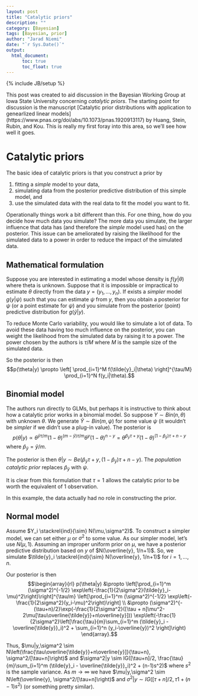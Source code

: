 ```yaml
---
layout: post
title: "Catalytic priors"
description: ""
category: [Bayesian]
tags: [Bayesian, prior]
author: "Jarad Niemi"
date: "`r Sys.Date()`"
output: 
  html_document:
      toc: true
      toc_float: true
---
```


{% include JB/setup %}

This post was created to aid discussion in the Bayesian Working Group at 
Iowa State University concerning *catalytic priors*. 
The starting point for discussion is the manuscript
[Catalytic prior distributions with application to genearlized linear models]
(https://www.pnas.org/doi/abs/10.1073/pnas.1920913117) by
Huang, Stein, Rubin, and Kou. 
This is really my first foray into this area, so we'll see how well it goes.

# Catalytic priors

The basic idea of catalytic priors is that you construct a prior by 

1. fitting a *simple* model to your data,
1. simulating data from the posterior predictive distribution of this simple model, and
1. use the simulated data with the real data to fit the model you want to fit.

Operationally things work a bit different than this. 
For one thing, how do you decide how much data you simulate?
The more data you simulate, the larger influence that data has
(and therefore the *simple* model used has) on the posterior. 
This issue can be ameliorated by raising the likelihood for the simulated data
to a power in order to reduce the impact of the simulated data. 

## Mathematical formulation

Suppose you are interested in estimating a model whose density is $f(y|\theta)$
where theta is unknown.
Suppose that it is impossible or impractical to estimate $\theta$ directly from
the data $y = (y_1,\ldots,y_n)$. 
If exists a *simpler* model $g(y|\psi)$ such that you can estimate $\psi$ 
from $y$, then you obtain a posterior for $\psi$ (or a point estimate for $\psi$)
and you simulate from the posterior (point) predictive distribution for 
$g(\tilde{y}|y)$. 

To reduce Monte Carlo variability, you would like to simulate a lot of data. 
To avoid these data having too much influence on the posterior, 
you can weight the likelihood from the simulated data by raising it to a power. 
The power chosen by the authors is $\tau/M$ where $M$ is the sample size of 
the simulated data. 

So the posterior is then 
$$p(\theta|y) \propto \left[ \prod_{i=1}^M f(\tilde{y}_i|\theta) \right]^{\tau/M}
\prod_{i=1}^N f(y_i|\theta).$$


## Binomial model

The authors run directly to GLMs, but perhaps it is instructive to think about
how a catalytic prior works in a binomial model. 
So suppose $Y\sim Bin(n,\theta)$ with unknown $\theta$. 
We generate $\tilde{Y} \sim Bin(m,\psi)$ for some value $\psi$
(it wouldn't be *simpler* if we didn't use a plug-in value). 
The posterior is 
$$
p(\theta|y) \propto \theta^{\tilde{y}\tau/m}(1-\theta)^{(m-\tilde{y})\tau/m}\theta^{y}(1-\theta)^{n-y} =
\theta^{\hat{p}_{\tilde{y}}\tau+y}(1-\theta)^{(1-\hat{p}_{\tilde{y}})\tau + n-y}
$$
where $\hat{p}_{\tilde{y}} = \tilde{y}/m$.

The posterior is then $\theta|y \sim Be(\hat{p}_{\tilde{y}}\tau+y, (1-\hat{p}_{\tilde{y}})\tau + n-y)$.
The *population catalytic prior* replaces $\hat{p}_\tilde{y}$ with $\psi$. 

It is clear from this formulation that $\tau=1$ allows the catalytic prior to
be worth the equivalent of 1 observation. 

In this example, the data actually had no role in constructing the prior. 

## Normal model

Assume $Y_i \stackrel{ind}{\sim} N(\mu,\sigma^2)$.
To construct a simpler model, 
we can set either $\mu$ or $\sigma^2$ to some value. 
As our simpler model, let's use $N(\mu,1)$. 
Assuming an improper uniform prior on $\mu$, we have a posterior predictive
distribution based on $y$ of $N(\overline{y}, 1/n+1)$. 
So, we simulate $\tilde{y}_i \stackrel{ind}{\sim} N(\overline{y}, 1/n+1)$
for $i=1,\ldots,n$. 

Our posterior is then 
$$\begin{array}{rl}
p(\theta|y) &\propto \left[\prod_{i=1}^m (\sigma^2)^{-1/2} \exp\left(-\frac{1}{2\sigma^2}(\tilde{y}_i-\mu)^2\right)\right]^{\tau/m}
\left[\prod_{i=1}^m (\sigma^2)^{-1/2} \exp\left(-\frac{1}{2\sigma^2}(y_i-\mu)^2\right)\right] \\
&\propto (\sigma^2)^{-(\tau+n)/2}\exp(-\frac{1}{2\sigma^2}([\tau + n]\mu^2-2\mu[\tau\overline{\tilde{y}}+n\overline{y}]))
\exp\left(-\frac{1}{2\sigma^2}\left[\frac{\tau}{m}\sum_{i=1}^m (\tilde{y}_i - \overline{\tilde{y}}_i)^2 + \sum_{i=1}^n (y_i-\overline{y})^2 \right]\right)
\end{array}.$$

Thus, $\mu|y,\sigma^2 \sim N\left(\frac{\tau\overline{\tilde{y}}+n\overline{y}]}{\tau+n}, \sigma^2/[\tau+n]\right)$ 
and $\sigma^2|y \sim IG([\tau+n]/2, \frac{\tau}{m}\sum_{i=1}^m (\tilde{y}_i - \overline{\tilde{y}}_i)^2 + (n-1)s^2)$ 
where $s^2$ is the sample variance. 
As $m\to\infty$ we have $\mu|y,\sigma^2 \sim N\left(\overline{y}, \sigma^2/[\tau+n]\right)$ and
$\sigma^2|y \sim IG([\tau+n]/2, \tau 1 + (n-1)s^2)$
(or something pretty similar).
